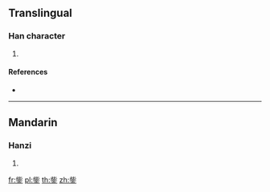 {{character info/new}}
==Translingual==

===Han character===
{{Han char|rn=167|rad=金|as=05|sn=13|four=21109|canj=YPC}}

# {{defn|Han|sort=金05}}

====References====
* {{Han ref|kx=1299.200|dkj=40259|hdz=64196.010|uh=922D|ud=37421|bh=E4BA|bd=58554}}

----

==Mandarin==

===Hanzi===
{{cmn-hanzi|pin=[[zī]] ([[zi1]])|wg=tzu<sup>1</sup>}}

# {{defn|lang=cmn|sort=金05}}

[[fr:鈭]]
[[pl:鈭]]
[[th:鈭]]
[[zh:鈭]]